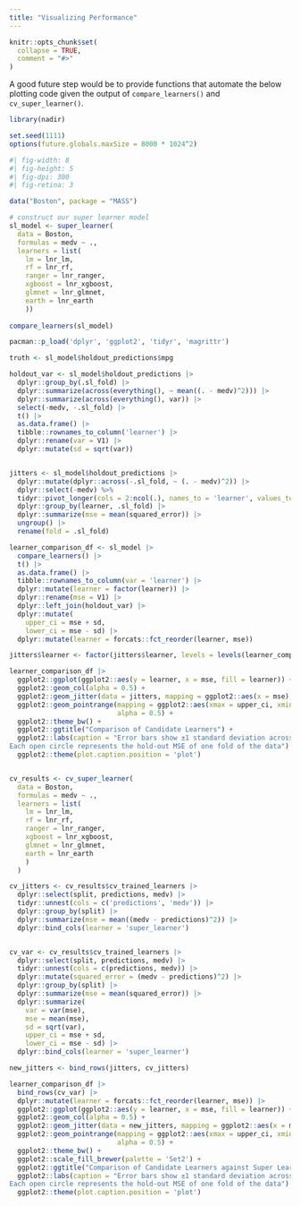 ```yaml
---
title: "Visualizing Performance"
---
```


```r
knitr::opts_chunk$set(
  collapse = TRUE,
  comment = "#>"
)
```


A good future step would be to provide functions that automate
the below plotting code given the output of `compare_learners()` and
`cv_super_learner()`.

```r
library(nadir)
```

```r
set.seed(1111)
options(future.globals.maxSize = 8000 * 1024^2) 
```

```r
#| fig-width: 8
#| fig-height: 5
#| fig-dpi: 300
#| fig-retina: 3

data("Boston", package = "MASS")

# construct our super learner model
sl_model <- super_learner(
  data = Boston,
  formulas = medv ~ .,
  learners = list(
    lm = lnr_lm,
    rf = lnr_rf,
    ranger = lnr_ranger,
    xgboost = lnr_xgboost,
    glmnet = lnr_glmnet,
    earth = lnr_earth
    ))
  
compare_learners(sl_model)

pacman::p_load('dplyr', 'ggplot2', 'tidyr', 'magrittr')

truth <- sl_model$holdout_predictions$mpg

holdout_var <- sl_model$holdout_predictions |>
  dplyr::group_by(.sl_fold) |> 
  dplyr::summarize(across(everything(), ~ mean((. - medv)^2))) |> 
  dplyr::summarize(across(everything(), var)) |> 
  select(-medv, -.sl_fold) |> 
  t() |> 
  as.data.frame() |> 
  tibble::rownames_to_column('learner') |> 
  dplyr::rename(var = V1) |>
  dplyr::mutate(sd = sqrt(var))


jitters <- sl_model$holdout_predictions |> 
  dplyr::mutate(dplyr::across(-.sl_fold, ~ (. - medv)^2)) |> 
  dplyr::select(-medv) %>%
  tidyr::pivot_longer(cols = 2:ncol(.), names_to = 'learner', values_to = 'squared_error') |>
  dplyr::group_by(learner, .sl_fold) |> 
  dplyr::summarize(mse = mean(squared_error)) |> 
  ungroup() |> 
  rename(fold = .sl_fold)

learner_comparison_df <- sl_model |> 
  compare_learners() |> 
  t() |> 
  as.data.frame() |>
  tibble::rownames_to_column(var = 'learner') |> 
  dplyr::mutate(learner = factor(learner)) |>
  dplyr::rename(mse = V1) |>
  dplyr::left_join(holdout_var) |> 
  dplyr::mutate(
    upper_ci = mse + sd,
    lower_ci = mse - sd) |> 
  dplyr::mutate(learner = forcats::fct_reorder(learner, mse))

jitters$learner <- factor(jitters$learner, levels = levels(learner_comparison_df$learner))

learner_comparison_df |> 
  ggplot2::ggplot(ggplot2::aes(y = learner, x = mse, fill = learner)) + 
  ggplot2::geom_col(alpha = 0.5) + 
  ggplot2::geom_jitter(data = jitters, mapping = ggplot2::aes(x = mse), height = .15, shape = 'o') + 
  ggplot2::geom_pointrange(mapping = ggplot2::aes(xmax = upper_ci, xmin = lower_ci),
                           alpha = 0.5) + 
  ggplot2::theme_bw() + 
  ggplot2::ggtitle("Comparison of Candidate Learners") + 
  ggplot2::labs(caption = "Error bars show ±1 standard deviation across the CV estimated MSE for each learner\n
Each open circle represents the hold-out MSE of one fold of the data") + 
  ggplot2::theme(plot.caption.position = 'plot')


cv_results <- cv_super_learner(
  data = Boston, 
  formulas = medv ~ .,
  learners = list(
    lm = lnr_lm,
    rf = lnr_rf,
    ranger = lnr_ranger,
    xgboost = lnr_xgboost,
    glmnet = lnr_glmnet,
    earth = lnr_earth
    )
  )

cv_jitters <- cv_results$cv_trained_learners |> 
  dplyr::select(split, predictions, medv) |> 
  tidyr::unnest(cols = c('predictions', 'medv')) |> 
  dplyr::group_by(split) |> 
  dplyr::summarize(mse = mean((medv - predictions)^2)) |>
  dplyr::bind_cols(learner = 'super_learner')


cv_var <- cv_results$cv_trained_learners |> 
  dplyr::select(split, predictions, medv) |> 
  tidyr::unnest(cols = c(predictions, medv)) |> 
  dplyr::mutate(squared_error = (medv - predictions)^2) |> 
  dplyr::group_by(split) |> 
  dplyr::summarize(mse = mean(squared_error)) |> 
  dplyr::summarize(
    var = var(mse),
    mse = mean(mse),
    sd = sqrt(var),
    upper_ci = mse + sd,
    lower_ci = mse - sd) |> 
  dplyr::bind_cols(learner = 'super_learner')

new_jitters <- bind_rows(jitters, cv_jitters)

learner_comparison_df |> 
  bind_rows(cv_var) |> 
  dplyr::mutate(learner = forcats::fct_reorder(learner, mse)) |> 
  ggplot2::ggplot(ggplot2::aes(y = learner, x = mse, fill = learner)) + 
  ggplot2::geom_col(alpha = 0.5) + 
  ggplot2::geom_jitter(data = new_jitters, mapping = ggplot2::aes(x = mse), height = .15, shape = 'o') + 
  ggplot2::geom_pointrange(mapping = ggplot2::aes(xmax = upper_ci, xmin = lower_ci),
                           alpha = 0.5) + 
  ggplot2::theme_bw() + 
  ggplot2::scale_fill_brewer(palette = 'Set2') + 
  ggplot2::ggtitle("Comparison of Candidate Learners against Super Learner") + 
  ggplot2::labs(caption = "Error bars show ±1 standard deviation across the CV estimated MSE for each learner\n
Each open circle represents the hold-out MSE of one fold of the data") + 
  ggplot2::theme(plot.caption.position = 'plot')

```
